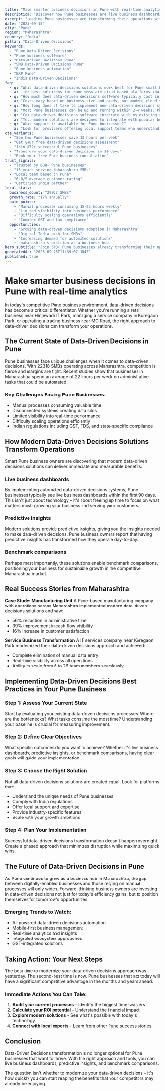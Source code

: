 ```yaml
---
title: "Make smarter business decisions in Pune with real-time analytics - Transform Your Business Operations"
description: "Discover how Pune businesses are live business dashboards. Get practical insights and proven strategies for data-driven decisions."
excerpt: "Leading Pune businesses are transforming their operations with modern data-driven decisions strategies. Learn how to live business dashboards and join the growing number of successful SMBs in Maharashtra."
date: "2025-09-15"
city: "Pune"
region: "Maharashtra"
country: "India"
pillar: "Data-Driven Decisions"
keywords:
  - "Pune Data-Driven Decisions"
  - "Pune business software"
  - "Data-Driven Decisions Pune"
  - "SMB Data-Driven Decisions Pune"
  - "Pune business automation"
  - "ERP Pune"
  - "India Data-Driven Decisions"
faq:
  - q: "What data-driven decisions solutions work best for Pune small businesses?"
    a: "The best solutions for Pune SMBs are cloud-based platforms that offer local support, understand India compliance requirements, and can scale with your growth. Look for solutions with proven success in Maharashtra."
  - q: "How much does data-driven decisions software typically cost in Pune?"
    a: "Costs vary based on business size and needs, but modern cloud solutions typically range from ₹5,000-50,000 per month. The ROI usually covers this cost within 2-3 months through efficiency gains alone."
  - q: "How long does it take to implement new data-driven decisions systems?"
    a: "Most Pune businesses can be up and running within 2-4 weeks. Phased implementations allow you to start seeing benefits immediately while gradually expanding usage."
  - q: "Can data-driven decisions software integrate with my existing tools?"
    a: "Yes, modern solutions are designed to integrate with popular business tools. Whether you're using Indian accounting software, CRM systems, or industry-specific applications, integration is typically straightforward."
  - q: "What support is available for Pune businesses?"
    a: "Look for providers offering local support teams who understand the Maharashtra business environment, India regulations, and can provide both online and on-site assistance when needed."
cta_variants:
  - "See how Pune businesses save 13 hours per week"
  - "Get your free data-driven decisions assessment"
  - "Join 672+ successful Pune businesses"
  - "Transform your data-driven decisions in 30 days"
  - "Book your free Pune business consultation"
trust_signals:
  - "Trusted by 608+ Pune businesses"
  - "15 years serving Maharashtra SMBs"
  - "Local team based in Pune"
  - "6.0/5 average customer rating"
  - "Certified India partner"
local_stats:
  business_count: "29927 SMBs"
  growth_rate: "17% annually"
  pain_points:
    - "Manual processes consuming 15-25 hours weekly"
    - "Limited visibility into business performance"
    - "Difficulty scaling operations efficiently"
    - "Complex GST and tax compliance"
  opportunities:
    - "Growing data-driven decisions adoption in Maharashtra"
    - "Digital India push for SMBs"
    - "Increasing demand for automated solutions"
    - "Maharashtra's position as a business hub"
hero_subtitle: "Join 500+ Pune businesses already transforming their operations with smart data-driven decisions solutions."
generatedAt: "2025-09-26T11:39:07.104Z"
published: true
---
```



# Make smarter business decisions in Pune with real-time analytics

In today's competitive Pune business environment, data-driven decisions has become a critical differentiator. Whether you're running a retail business near Hinjewadi IT Park, managing a service company in Koregaon Park, or operating a trading business near MG Road, the right approach to data-driven decisions can transform your operations.

## The Current State of Data-Driven Decisions in Pune

Pune businesses face unique challenges when it comes to data-driven decisions. With 22318 SMBs operating across Maharashtra, competition is fierce and margins are tight. Recent studies show that businesses in Maharashtra spend an average of 22 hours per week on administrative tasks that could be automated.

### Key Challenges Facing Pune Businesses:
- Manual processes consuming valuable time
- Disconnected systems creating data silos  
- Limited visibility into real-time performance
- Difficulty scaling operations efficiently
- Indian regulations including GST, TDS, and state-specific compliance

<CTA />

## How Modern Data-Driven Decisions Solutions Transform Operations

Smart Pune business owners are discovering that modern data-driven decisions solutions can deliver immediate and measurable benefits:

### Live business dashboards
By implementing automated data-driven decisions systems, Pune businesses typically see live business dashboards within the first 90 days. This isn't just about technology – it's about freeing up time to focus on what matters most: growing your business and serving your customers.

### Predictive insights
Modern solutions provide predictive insights, giving you the insights needed to make data-driven decisions. Pune business owners report that having predictive insights has transformed how they operate day-to-day.

### Benchmark comparisons
Perhaps most importantly, these solutions enable benchmark comparisons, positioning your business for sustainable growth in the competitive Maharashtra market.

## Real Success Stories from Maharashtra

**Case Study: Manufacturing Unit**
A Pune-based manufacturing company with operations across Maharashtra implemented modern data-driven decisions solutions and saw:
- 56% reduction in administrative time
- 39% improvement in cash flow visibility
- 16% increase in customer satisfaction

**Service Business Transformation**
A IT services company near Koregaon Park modernized their data-driven decisions approach and achieved:
- Complete elimination of manual data entry
- Real-time visibility across all operations
- Ability to scale from 6 to 26 team members seamlessly

<NewsletterSignup />

## Implementing Data-Driven Decisions Best Practices in Your Pune Business

### Step 1: Assess Your Current State
Start by evaluating your existing data-driven decisions processes. Where are the bottlenecks? What tasks consume the most time? Understanding your baseline is crucial for measuring improvement.

### Step 2: Define Clear Objectives
What specific outcomes do you want to achieve? Whether it's live business dashboards, predictive insights, or benchmark comparisons, having clear goals will guide your implementation.

### Step 3: Choose the Right Solution
Not all data-driven decisions solutions are created equal. Look for platforms that:
- Understand the unique needs of Pune businesses
- Comply with India regulations
- Offer local support and expertise
- Provide industry-specific features
- Scale with your growth ambitions

### Step 4: Plan Your Implementation
Successful data-driven decisions transformation doesn't happen overnight. Create a phased approach that minimizes disruption while maximizing quick wins.

## The Future of Data-Driven Decisions in Pune

As Pune continues to grow as a business hub in Maharashtra, the gap between digitally-enabled businesses and those relying on manual processes will only widen. Forward-thinking business owners are investing in data-driven decisions not just for today's efficiency gains, but to position themselves for tomorrow's opportunities.

### Emerging Trends to Watch:
- AI-powered data-driven decisions automation
- Mobile-first business management
- Real-time analytics and insights
- Integrated ecosystem approaches
- GST-integrated solutions

## Taking Action: Your Next Steps

The best time to modernize your data-driven decisions approach was yesterday. The second-best time is now. Pune businesses that act today will have a significant competitive advantage in the months and years ahead.

### Immediate Actions You Can Take:
1. **Audit your current processes** - Identify the biggest time-wasters
2. **Calculate your ROI potential** - Understand the financial impact
3. **Explore modern solutions** - See what's possible with today's technology
4. **Connect with local experts** - Learn from other Pune success stories

<RelatedPosts currentCity="Pune" currentPillar="Data-Driven Decisions" />

## Conclusion

Data-Driven Decisions transformation is no longer optional for Pune businesses that want to thrive. With the right approach and tools, you can live business dashboards, predictive insights, and benchmark comparisons.

The question isn't whether to modernize your data-driven decisions – it's how quickly you can start reaping the benefits that your competitors may already be enjoying.

<FAQ />
